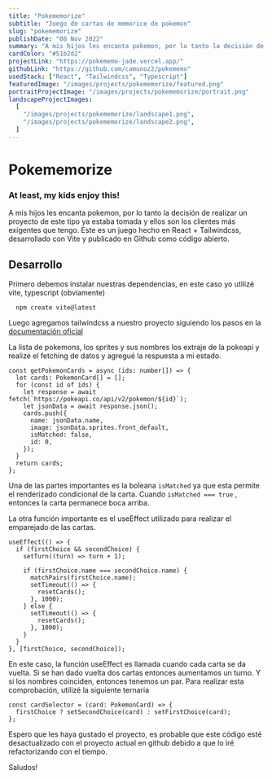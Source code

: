 ```yaml
---
title: "Pokememorize"
subtitle: "Juego de cartas de memorice de pokemon"
slug: "pokememorize"
publishDate: "08 Nov 2022"
summary: "A mis hijos les encanta pokemon, por lo tanto la decisión de realizar un proyecto de este tipo ya estaba tomada y ellos son los clientes más exigentes que tengo. Este es un juego hecho en React + Tailwindcss, desarrollado con Vite y publicado en Github como código abierto."
cardColor: "#51b2d2"
projectLink: "https://pokememo-jade.vercel.app/"
githubLink: "https://github.com/camunoz2/pokememo"
usedStack: ["React", "Tailwindcss", "Typescript"]
featuredImage: "/images/projects/pokememorize/featured.png"
portraitProjectImage: "/images/projects/pokememorize/portrait.png"
landscapeProjectImages:
  [
    "/images/projects/pokememorize/landscape1.png",
    "/images/projects/pokememorize/landscape2.png",
  ]
---
```


# Pokememorize

### At least, my kids enjoy this!

A mis hijos les encanta pokemon, por lo tanto la decisión de realizar un proyecto de este tipo ya estaba tomada y ellos son los clientes más exigentes que tengo. Este es un juego hecho en React + Tailwindcss, desarrollado con Vite y publicado en Github como código abierto.

## Desarrollo

Primero debemos instalar nuestras dependencias, en este caso yo utilizé vite, typescript (obviamente)

```
  npm create vite@latest
```

Luego agregamos tailwindcss a nuestro proyecto siguiendo los pasos en la [documentación oficial](https://tailwindcss.com/docs/installation)

La lista de pokemons, los sprites y sus nombres los extraje de la pokeapi y realizé el fetching de datos y agregué la respuesta a mi estado.

```
const getPokemonCards = async (ids: number[]) => {
  let cards: PokemonCard[] = [];
  for (const id of ids) {
    let response = await fetch(`https://pokeapi.co/api/v2/pokemon/${id}`);
    let jsonData = await response.json();
    cards.push({
      name: jsonData.name,
      image: jsonData.sprites.front_default,
      isMatched: false,
      id: 0,
    });
  }
  return cards;
};
```

Una de las partes importantes es la boleana `isMatched` ya que esta permite el renderizado condicional de la carta. Cuando `isMatched === true` , entonces la carta permanece boca arriba.

La otra función importante es el useEffect utilizado para realizar el emparejado de las cartas.

```
useEffect(() => {
  if (firstChoice && secondChoice) {
    setTurn((turn) => turn + 1);

    if (firstChoice.name === secondChoice.name) {
      matchPairs(firstChoice.name);
      setTimeout(() => {
        resetCards();
      }, 1000);
    } else {
      setTimeout(() => {
        resetCards();
      }, 1000);
    }
  }
}, [firstChoice, secondChoice]);
```

En este caso, la función useEffect es llamada cuando cada carta se da vuelta. Si se han dado vuelta dos cartas entonces aumentamos un turno. Y si los nombres coinciden, entonces tenemos un par. Para realizar esta comprobación, utilizé la siguiente ternaria

```
const cardSelector = (card: PokemonCard) => {
  firstChoice ? setSecondChoice(card) : setFirstChoice(card);
};
```

Espero que les haya gustado el proyecto, es probable que este código esté desactualizado con el proyecto actual en github debido a que lo iré refactorizando con el tiempo.

Saludos!
